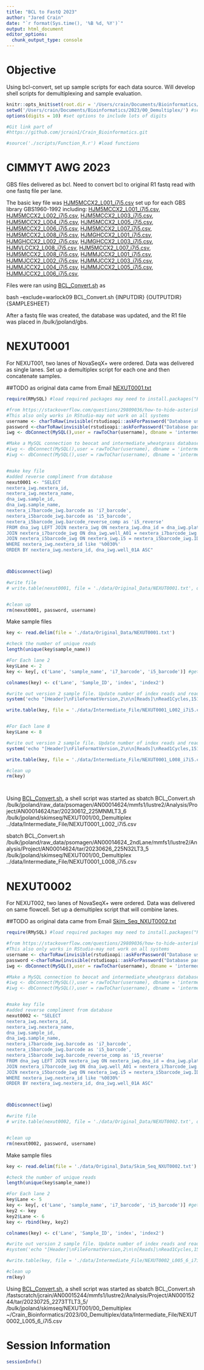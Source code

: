 ```yaml
---
title: "BCL to FastQ 2023"
author: "Jared Crain"
date: "`r format(Sys.time(), '%B %d, %Y')`"
output: html_document
editor_options: 
  chunk_output_type: console
---
```


# Objective

Using bcl-convert, set up sample scripts for each data source. Will develop shell scripts for demultiplexing and sample evaluation.

```r
knitr::opts_knit$set(root.dir = '/Users/crain/Documents/Bioinformatics/2023/00_Demultiplex/') #can set paths but should be set by using Rproj
setwd('/Users/crain/Documents/Bioinformatics/2023/00_Demultiplex/') #set to path
options(digits = 10) #set options to include lots of digits

#Git link part of 
#https://github.com/jcrain1/Crain_Bioinformatics.git

#source('./scripts/Function_R.r') #load functions
```

# CIMMYT AWG 2023
GBS files delivered as bcl. Need to convert bcl to original R1 fastq read with one fastq file per lane.

The basic key file was [HJM5MCCX2_L001_i7i5.csv](./data/Intermediate_File/HJM5MCCX2_L001_i7i5.csv) set up for each GBS library GBS1960-1992 including:
[HJM5MCCX2_L001_i7i5.csv](./data/Intermediate_File/HJM5MCCX2_L001_i7i5.csv),
[HJM5MCCX2_L002_i7i5.csv](./data/Intermediate_File/HJM5MCCX2_L002_i7i5.csv),
[HJM5MCCX2_L003_i7i5.csv](./data/Intermediate_File/HJM5MCCX2_L003_i7i5.csv),
[HJM5MCCX2_L004_i7i5.csv](./data/Intermediate_File/HJM5MCCX2_L004_i7i5.csv),
[HJM5MCCX2_L005_i7i5.csv](./data/Intermediate_File/HJM5MCCX2_L005_i7i5.csv),
[HJM5MCCX2_L006_i7i5.csv](./data/Intermediate_File/HJM5MCCX2_L006_i7i5.csv),
[HJM5MCCX2_L007_i7i5.csv](./data/Intermediate_File/HJM5MCCX2_L007_i7i5.csv),
[HJM5MCCX2_L008_i7i5.csv](./data/Intermediate_File/HJM5MCCX2_L008_i7i5.csv),
[HJMGHCCX2_L001_i7i5.csv](./data/Intermediate_File/HJMGHCCX2_L001_i7i5.csv),
[HJMGHCCX2_L002_i7i5.csv](./data/Intermediate_File/HJMGHCCX2_L002_i7i5.csv),
[HJMGHCCX2_L003_i7i5.csv](./data/Intermediate_File/HJMGHCCX2_L003_i7i5.csv),
[HJMVLCCX2_L008_i7i5.csv](./data/Intermediate_File/HJMVLCCX2_L008_i7i5.csv),
[HJM5MCCX2_L007_i7i5.csv](./data/Intermediate_File/HJM5MCCX2_L007_i7i5.csv),
[HJM5MCCX2_L008_i7i5.csv](./data/Intermediate_File/HJM5MCCX2_L008_i7i5.csv),
[HJMMJCCX2_L001_i7i5.csv](./data/Intermediate_File/HJMMJCCX2_L001_i7i5.csv),
[HJMMJCCX2_L002_i7i5.csv](./data/Intermediate_File/HJMMJCCX2_L002_i7i5.csv),
[HJMMJCCX2_L003_i7i5.csv](./data/Intermediate_File/HJMMJCCX2_L003_i7i5.csv),
[HJMMJCCX2_L004_i7i5.csv](./data/Intermediate_File/HJMMJCCX2_L004_i7i5.csv),
[HJMMJCCX2_L005_i7i5.csv](./data/Intermediate_File/HJMMJCCX2_L005_i7i5.csv),
[HJMMJCCX2_L006_i7i5.csv](./data/Intermediate_File/HJMMJCCX2_L006_i7i5.csv),

Files were ran using [BCL_Convert.sh](./scripts/BCL_Convert.sh) as

bash --exclude=warlock09 BCL_Convert.sh {INPUTDIR} {OUTPUTDIR} {SAMPLESHEET}

After a fastq file was created, the database was updated, and the R1 file was placed in /bulk/jpoland/gbs.



# NEXUT0001

For NEXUT001, two lanes of NovaSeqX+ were ordered. Data was delivered as single lanes. Set up a demultiplex script for each one and then concatenate samples.

##TODO as original data came from Email [NEXUT0001.txt](./data/Original_Data/NEXUT0001.txt)

```r
require(RMySQL) #load required packages may need to install.packages("RMySQL") dependencies are DBI package as well

#from https://stackoverflow.com/questions/29809036/how-to-hide-asterisk-a-part-of-the-code-in-r get username and password non-human readable (caution this does not encrypt or hide password)
#This also only works in RStudio-may not work on all systems
username <- charToRaw(invisible(rstudioapi::askForPassword("Database username"))) #get username
password <-charToRaw(invisible(rstudioapi::askForPassword("Database password"))) #get password
iwg <- dbConnect(MySQL(),user = rawToChar(username), dbname = 'intermediate_wheatgrass', host = '127.0.0.1', password = rawToChar(password), port = 6306) #run this line to connect to the database

#Make a MySQL connection to beocat and intermediate_wheatgrass database
#iwg <- dbConnect(MySQL(),user = rawToChar(username), dbname = 'intermediate_wheatgrass', host = 'headnode.beocat.ksu.edu', password = rawToChar(password), port = 6306) #run this line to connect to the database  with VPN
#iwg <- dbConnect(MySQL(),user = rawToChar(username), dbname = 'intermediate_wheatgrass', host = '127.0.0.1', password = rawToChar(password), port = 6306) #run this line to connect to the database wihthout VPN after using ssh -L 6306:apate.beocat.ksu.edu:3306 jcrain@headnode.beocat.ksu.edu


#make key file
#added reverse compliment from database
nexut0001 <- "SELECT
nextera_iwg.nextera_id,
nextera_iwg.nextera_name,
dna_iwg.sample_id,
dna_iwg.sample_name,
nextera_i7barcode_iwg.barcode as 'i7_barcode',
nextera_i5barcode_iwg.barcode as 'i5_barcode',
nextera_i5barcode_iwg.barcode_reverse_comp as 'i5_reverse'
FROM dna_iwg LEFT JOIN nextera_iwg ON nextera_iwg.dna_id = dna_iwg.plate_id
JOIN nextera_i7barcode_iwg ON dna_iwg.well_A01 = nextera_i7barcode_iwg.well_A01
JOIN nextera_i5barcode_iwg ON nextera_iwg.i5 = nextera_i5barcode_iwg.ID
WHERE nextera_iwg.nextera_id like '%0030%'
ORDER BY nextera_iwg.nextera_id, dna_iwg.well_01A ASC"



dbDisconnect(iwg)

#write file
# write.table(nexut0001, file = './data/Original_Data/NEXUT0001.txt', quote = FALSE, row.names = FALSE, sep = '\t') #write file out


#clean up
rm(nexut0001, password, username)

```

Make sample files

```r
key <- read.delim(file = './data/Original_Data/NEXUT0001.txt')

#check the number of unique reads
length(unique(key$sample_name))

#For Each lane 2 
key$Lane <- 2
key <- key[, c('Lane', 'sample_name', 'i7_barcode', 'i5_barcode')] #get information for bcl2fastq processing

colnames(key) <- c('Lane', 'Sample_ID', 'index', 'index2')

#write out version 2 sample file. Update number of index reads and reads as necessary. 
system('echo "[Header]\nFileFormatVersion,2\n\n[Reads]\nRead1Cycles,151\nRead2Cycles,151\nIndex1Cycles,10\nIndex2Cycles,10\n\n[BCLConvert_Settings]\nCreateFastqForIndexReads,0\nOverrideCycles,Y151;I8N2;N2I8;Y151\n[BCLConvert_Data]" > ./data/Intermediate_File/NEXUT0001_L002_i7i5.csv')

write.table(key, file = './data/Intermediate_File/NEXUT0001_L002_i7i5.csv', row.names = FALSE, quote = FALSE, append = TRUE, sep = ',') #get a warning message that is okay


#For Each lane 8
key$Lane <- 8

#write out version 2 sample file. Update number of index reads and reads as necessary. 
system('echo "[Header]\nFileFormatVersion,2\n\n[Reads]\nRead1Cycles,151\nRead2Cycles,151\nIndex1Cycles,10\nIndex2Cycles,10\n\n[BCLConvert_Settings]\nCreateFastqForIndexReads,0\nOverrideCycles,Y151;I8N2;N2I8;Y151\n[BCLConvert_Data]" > ./data/Intermediate_File/NEXUT0001_L008_i7i5.csv')

write.table(key, file = './data/Intermediate_File/NEXUT0001_L008_i7i5.csv', row.names = FALSE, quote = FALSE, append = TRUE, sep = ',') #get a warning message that is okay

#clean up
rm(key)




```

Using [BCL_Convert.sh](./scripts/BCL_Convert.sh), a shell script was started as
sbatch BCL_Convert.sh /bulk/jpoland/raw_data/psomagen/AN00014624/mmfs1/lustre2/Analysis/Project/AN00014624/tar/20230612_225MNMLT3_6 /bulk/jpoland/skimseq/NEXUT001/00_Demultiplex ../data/Intermediate_File/NEXUT0001_L002_i7i5.csv

sbatch BCL_Convert.sh /bulk/jpoland/raw_data/psomagen/AN00014624_2ndLane/mmfs1/lustre2/Analysis/Project/AN00014624/tar/20230626_225N32LT3_5 /bulk/jpoland/skimseq/NEXUT001/00_Demultiplex ../data/Intermediate_File/NEXUT0001_L008_i7i5.csv 





# NEXUT0002

For NEXUT002, two lanes of NovaSeqX+ were ordered. Data was delivered on same flowcell. Set up a demultiplex script that will combine lanes.

##TODO as original data came from Email [Skim_Seq_NXUT0002.txt](./data/Original_Data/Skim_Seq_NXUT0002.txt)

```r
require(RMySQL) #load required packages may need to install.packages("RMySQL") dependencies are DBI package as well

#from https://stackoverflow.com/questions/29809036/how-to-hide-asterisk-a-part-of-the-code-in-r get username and password non-human readable (caution this does not encrypt or hide password)
#This also only works in RStudio-may not work on all systems
username <- charToRaw(invisible(rstudioapi::askForPassword("Database username"))) #get username
password <-charToRaw(invisible(rstudioapi::askForPassword("Database password"))) #get password
iwg <- dbConnect(MySQL(),user = rawToChar(username), dbname = 'intermediate_wheatgrass', host = '127.0.0.1', password = rawToChar(password), port = 6306) #run this line to connect to the database

#Make a MySQL connection to beocat and intermediate_wheatgrass database
#iwg <- dbConnect(MySQL(),user = rawToChar(username), dbname = 'intermediate_wheatgrass', host = 'headnode.beocat.ksu.edu', password = rawToChar(password), port = 6306) #run this line to connect to the database  with VPN
#iwg <- dbConnect(MySQL(),user = rawToChar(username), dbname = 'intermediate_wheatgrass', host = '127.0.0.1', password = rawToChar(password), port = 6306) #run this line to connect to the database wihthout VPN after using ssh -L 6306:apate.beocat.ksu.edu:3306 jcrain@headnode.beocat.ksu.edu


#make key file
#added reverse compliment from database
nexut0002 <- "SELECT
nextera_iwg.nextera_id,
nextera_iwg.nextera_name,
dna_iwg.sample_id,
dna_iwg.sample_name,
nextera_i7barcode_iwg.barcode as 'i7_barcode',
nextera_i5barcode_iwg.barcode as 'i5_barcode',
nextera_i5barcode_iwg.barcode_reverse_comp as 'i5_reverse'
FROM dna_iwg LEFT JOIN nextera_iwg ON nextera_iwg.dna_id = dna_iwg.plate_id
JOIN nextera_i7barcode_iwg ON dna_iwg.well_A01 = nextera_i7barcode_iwg.well_A01
JOIN nextera_i5barcode_iwg ON nextera_iwg.i5 = nextera_i5barcode_iwg.ID
WHERE nextera_iwg.nextera_id like '%0030%'
ORDER BY nextera_iwg.nextera_id, dna_iwg.well_01A ASC"



dbDisconnect(iwg)

#write file
# write.table(nexut0002, file = './data/Original_Data/NEXUT0002.txt', quote = FALSE, row.names = FALSE, sep = '\t') #write file out


#clean up
rm(nexut0002, password, username)

```

Make sample files

```r
key <- read.delim(file = './data/Original_Data/Skim_Seq_NXUT0002.txt')

#check the number of unique reads
length(unique(key$sample_name))

#For Each lane 2 
key$Lane <- 5
key <- key[, c('Lane', 'sample_name', 'i7_barcode', 'i5_barcode')] #get information for bcl2fastq processing
key2 <- key
key2$Lane <- 6
key <- rbind(key, key2)

colnames(key) <- c('Lane', 'Sample_ID', 'index', 'index2')

#write out version 2 sample file. Update number of index reads and reads as necessary. 
#system('echo "[Header]\nFileFormatVersion,2\n\n[Reads]\nRead1Cycles,151\nRead2Cycles,151\nIndex1Cycles,10\nIndex2Cycles,10\n\n[BCLConvert_Settings]\nCreateFastqForIndexReads,0\nOverrideCycles,Y151;I8N2;N2I8;Y151\n[BCLConvert_Data]" > ./data/Intermediate_File/NEXUT0002_L005_6_i7i5.csv')

#write.table(key, file = './data/Intermediate_File/NEXUT0002_L005_6_i7i5.csv', row.names = FALSE, quote = FALSE, append = TRUE, sep = ',') #get a warning message that is okay

#clean up
rm(key)


```

Using [BCL_Convert.sh](./scripts/BCL_Convert.sh), a shell script was started as
sbatch BCL_Convert.sh  /fastscratch/jcrain/AN00015244/mmfs1/lustre2/Analysis/Project/AN00015244/tar/20230725_2273TTLT3_5/ /bulk/jpoland/skimseq/NEXUT001/00_Demultiplex ~/Crain_Bioinformatics/2023/00_Demultiplex/data/Intermediate_File/NEXUT0002_L005_6_i7i5.csv



# Session Information

```r
sessionInfo()
```